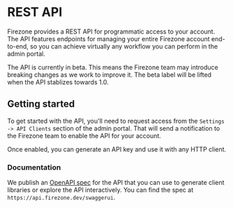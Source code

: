 
# REST API

Firezone provides a REST API for programmatic access to your account. The API
features endpoints for managing your entire Firezone account end-to-end, so you
can achieve virtually any workflow you can perform in the admin portal.

<Alert color="warning">
  The API is currently in beta. This means the Firezone team may introduce
  breaking changes as we work to improve it. The beta label will be lifted when
  the API stablizes towards 1.0.
</Alert>

## Getting started

To get started with the API, you'll need to request access from the
`Settings -> API Clients` section of the admin portal. That will send a
notification to the Firezone team to enable the API for your account.

Once enabled, you can generate an API key and use it with any HTTP client.

### Documentation

We publish an [OpenAPI spec](https://swagger.io/specification/) for the API that
you can use to generate client libraries or explore the API interactively. You
can find the spec at `https://api.firezone.dev/swaggerui`.

<SupportOptions />
